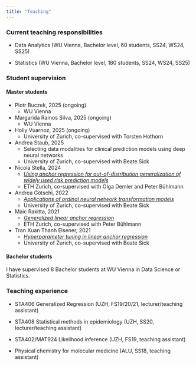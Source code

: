 ```yaml
---
title: "Teaching"
---
```


### Current teaching responsibilities

* Data Analytics (WU Vienna, Bachelor level, 60 students, SS24, WS24, SS25)

* Statistics (WU Vienna, Bachelor level, 180 students, SS24, WS24, SS25)

### Student supervision

#### Master students

* Piotr Buczek, 2025 (ongoing)
  * WU Vienna

* Margarida Ramos Silva, 2025 (ongoing)
  * WU Vienna

* Holly Vuarnoz, 2025 (ongoing)
  * University of Zurich, co-supervised with Torsten Hothorn

* Andrea Staub, 2025
  * Selecting data modalities for clinical prediction models using deep neural networks
  * University of Zurich, co-supervised with Beate Sick

* Nicola Stella, 2024
  * [*Using anchor regression for out-of-distribution generalization of widely
  used risk prediction models *](https://math.ethz.ch/sfs/education/master-theses.html)
  * ETH Zurich, co-supervised with Olga Demler and Peter Bühlmann

* Andrea Götschi, 2022
  * [*Applications of ordinal neural network 
    transformation models*](https://www.biostat.uzh.ch/master-theses)
  * University of Zurich, co-supervised with Beate Sick
  
* Maic Rakitta, 2021
  * [*Generalized linear anchor regression*](https://github.com/rakittam/glare)
  * ETH Zurich, co-supervised with Peter Bühlmann

* Tran Xuan Thanh Elsener, 2021
  * [*Hyperparameter tuning in linear anchor regression*](https://www.biostat.uzh.ch/master-theses)
  * University of Zurich, co-supervised with Beate Sick

#### Bachelor students

I have supervised 8 Bachelor students at WU Vienna in Data Science or Statistics.

### Teaching experience

* STA406 Generalized Regression (UZH, FS19/20/21, lecturer/teaching assistant)

* STA408 Statistical methods in epidemiology (UZH, SS20, lecturer/teaching assistant)

* STA402/MAT924 Likelihood inference (UZH, FS19, teaching assistant)

* Physical chemistry for molecular medicine (ALU, SS18, teaching assistant)

